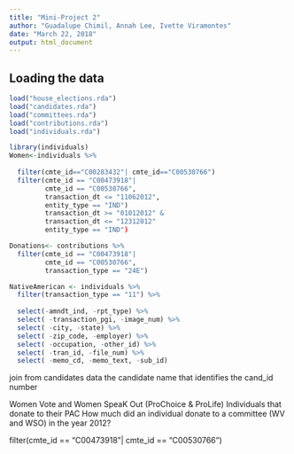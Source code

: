 ```yaml
---
title: "Mini-Project 2"
author: "Guadalupe Chimil, Annah Lee, Ivette Viramontes"
date: "March 22, 2018"
output: html_document
---
```


## Loading the data
```r
load("house_elections.rda")
load("candidates.rda")
load("committees.rda")
load("contributions.rda")
load("individuals.rda") 
```

```r
library(individuals)
Women<-individuals %>%
  
  filter(cmte_id=="C00283432"| cmte_id=="C00530766") 
  filter(cmte_id == "C00473918"| 
         cmte_id == "C00530766",
         transaction_dt <= "11062012",
         entity_type == "IND")
         transaction_dt >= "01012012" & 
         transaction_dt <= "12312012"
         entity_type == "IND") 

Donations<- contributions %>%
  filter(cmte_id == "C00473918"| 
         cmte_id == "C00530766",
         transaction_type == "24E")

NativeAmerican <- individuals %>%
  filter(transaction_type == "11") %>%
  
  select(-amndt_ind, -rpt_type) %>%
  select( -transaction_pgi, -image_num) %>%
  select( -city, -state) %>%
  select( -zip_code, -employer) %>%
  select( -occupation, -other_id) %>%
  select( -tran_id, -file_num) %>% 
  select( -memo_cd, -memo_text, -sub_id) 

```

join from candidates data the candidate name that identifies the cand_id number

Women Vote and Women SpeaK Out (ProChoice & ProLife) 
Individuals that donate to their PAC
How much did an individual donate to a committee (WV and WSO) in the year 2012?

filter(cmte_id == "C00473918"| 
         cmte_id == "C00530766")


